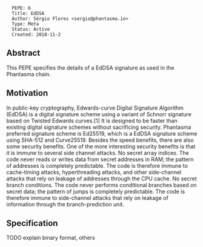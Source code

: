 <pre>
  PEPE: 6
  Title: EdDSA
  Author: Sérgio Flores <sergio@phantasma.io>
  Type: Meta
  Status: Active
  Created: 2018-11-2
</pre>

==Abstract==

This PEPE specifies the details of a EdDSA signature as used in the Phantasma chain.


==Motivation==

In public-key cryptography, Edwards-curve Digital Signature Algorithm (EdDSA) is a digital signature scheme using a variant of Schnorr signature based on Twisted Edwards curves.[1] It is designed to be faster than existing digital signature schemes without sacrificing security.
Phantasma preferred signature scheme is Ed25519, which is a EdDSA signature scheme using SHA-512 and Curve25519.
Besides the speed benefits, there are also some security benefits. One of the more interesting security benefits is that it is immune to several side channel attacks.
No secret array indices. The code never reads or writes data from secret addresses in RAM; the pattern of addresses is completely predictable. The code is therefore immune to cache-timing attacks, hyperthreading attacks, and other side-channel attacks that rely on leakage of addresses through the CPU cache.
No secret branch conditions. The code never performs conditional branches based on secret data; the pattern of jumps is completely predictable. The code is therefore immune to side-channel attacks that rely on leakage of information through the branch-prediction unit.


==Specification==

TODO explain binary format, others